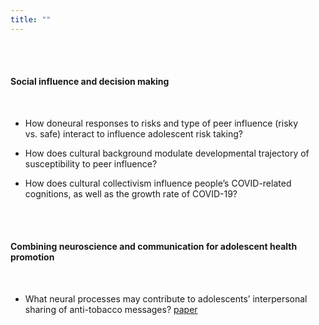 ```yaml
---
title: ""
---
```

<style type="text/css">
.main-container {
  max-width: 700px;
  margin-left: 80px;
  margin-right: auto;
}
</style>


<br>
<br>

<h4>Social influence and decision making</h4>
<br>


* How doneural responses to risks and type of peer influence (risky vs. safe) interact to influence adolescent risk taking?

* How does cultural background modulate developmental trajectory of susceptibility to peer influence?

* How does cultural collectivism influence people's COVID-related cognitions, as well as the growth rate of COVID-19?

<br>
<br>

<h4>Combining neuroscience and communication for adolescent health promotion</h4>
<br>

* What neural processes may contribute to adolescents' interpersonal sharing of anti-tobacco messages? [paper]("files/papers/u5HHmVD_uO8C.pdf")
